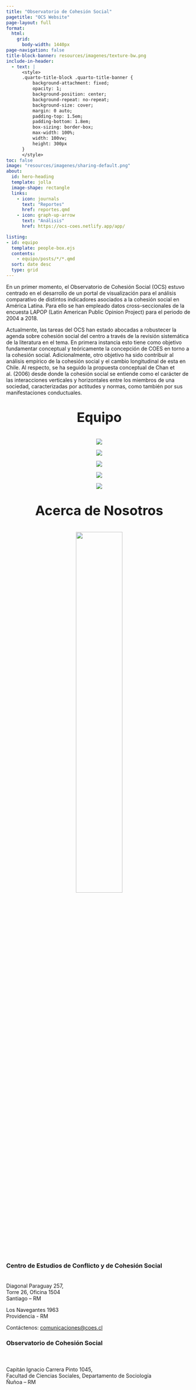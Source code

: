 ```yaml
---
title: "Observatorio de Cohesión Social"
pagetitle: "OCS Website"
page-layout: full
format:
  html:
    grid:
      body-width: 1440px
page-navigation: false
title-block-banner: resources/imagenes/texture-bw.png
include-in-header:
  - text: |
      <style>
      .quarto-title-block .quarto-title-banner {
          background-attachment: fixed;
          opacity: 1;
          background-position: center;
          background-repeat: no-repeat;
          background-size: cover;
          margin: 0 auto;
          padding-top: 1.5em;
          padding-bottom: 1.8em;
          box-sizing: border-box;
          max-width: 100%;
          width: 100vw;
          height: 300px
      }
      </style>
toc: false
image: "resources/imagenes/sharing-default.png"
about:
  id: hero-heading
  template: jolla
  image-shape: rectangle
  links:
    - icon: journals
      text: "Reportes"
      href: reportes.qmd
    - icon: graph-up-arrow
      text: "Análisis"
      href: https://ocs-coes.netlify.app/app/

listing:
- id: equipo
  template: people-box.ejs
  contents: 
    - equipo/posts/*/*.qmd
  sort: date desc
  type: grid
---
```


:::{#hero-heading}


En un primer momento, el Observatorio de Cohesión Social (OCS) estuvo centrado en el desarrollo de un portal de visualización para el análisis comparativo de distintos indicadores asociados a la cohesión social en América Latina. Para ello se han empleado datos cross-seccionales de la encuesta LAPOP (Latin American Public Opinion Project) para el periodo de 2004 a 2018.

Actualmente, las tareas del OCS han estado abocadas a robustecer la agenda sobre cohesión social del centro a través de la revisión sistemática de la literatura en el tema. En primera instancia esto tiene como objetivo fundamentar conceptual y teóricamente la concepción de COES en torno a la cohesión social. Adicionalmente, otro objetivo ha sido contribuir al análisis empírico de la cohesión social y el cambio longitudinal de esta en Chile. Al respecto, se ha seguido la propuesta conceptual de Chan et al. (2006) desde donde la cohesión social se entiende como el carácter de las interacciones verticales y horizontales entre los miembros de una sociedad, caracterizadas por actitudes y normas, como también por sus manifestaciones conductuales.

:::

::: {.section-text .light-bg}
::: {.section-container}
::: {.section-block}
::: {style="text-align: center;"}

<p align="center" style="font-size:36px; font-weight:bold;">Equipo</p>

:::{#equipo}
:::

:::
:::
:::
:::

::: {.section-text .logos-bg}
::: {.section-container}
::: {.section-block}
::: {style="text-align: center;"}


::: {layout-ncol=5}

[![](resources/imagenes/anid.png)](https://anid.cl)

[![](resources/imagenes/uch.png)](https://uchile.cl)

[![](resources/imagenes/puc.png)](https://www.uc.cl)

[![](resources/imagenes/udp.png)](https://www.udp.cl)

[![](resources/imagenes/uai.png)](https://www.uai.cl)

:::




:::
:::
:::
:::

::: {.section-text .dark-bg}
::: {.section-container}
::: {.section-block}
::: {style="text-align: left;"}

<p align="center" style="font-size:36px; font-weight:bold;">Acerca de Nosotros</p>

::: {.grid}

::: {.g-col-4 style="text-align: center;"}
[![](resources/imagenes/COES_Logo_sello1.png){width=50%}](https://coes.cl)
:::

:::{.g-col-4}

### Centro de Estudios de Conflicto y de Cohesión Social <br><br>

Diagonal Paraguay 257, <br>
Torre 26, Oficina 1504 <br>
Santiago – RM

Los Navegantes 1963 <br>
Providencia - RM

Contáctenos: [comunicaciones@coes.cl](mailto:comunicaciones@coes.cl)
:::

:::{.g-col-4}
### Observatorio de Cohesión Social <br><br>

<br>
Capitán Ignacio Carrera Pinto 1045, <br>
Facultad de Ciencias Sociales, Departamento de Sociología <br>
Ñuñoa – RM

<br> 
:::


:::

:::
:::
:::
:::